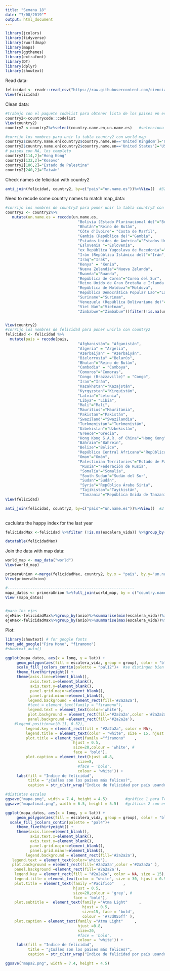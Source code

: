 ---
title: "Semana 18"
date: "7/08/2019""
output: html_document
---

```{r}
library(jcolors)
library(tidyverse)
library(rworldmap)
library(maps)
library(ggthemes)
library(extrafont)
library(DT)
library(dplyr)
library(showtext) 
```

Read data:

```{r}
felicidad <- readr::read_csv("https://raw.githubusercontent.com/cienciadedatos/datos-de-miercoles/master/datos/2019/2019-08-07/felicidad.csv")
View(felicidad)
```

Clean data:

```{r}

#trabajo con el paquete codelist para obtener lista de los paises en español
country2<-countrycode::codelist
View(country2)
country2 <-country2%>%select(country.name.en,un.name.es)   #selecciona el código y el nombre del país

#corrijo los nombres para unir la tabla country2 con world_map	
country2$country.name.en[country2$country.name.en=='United Kingdom']='UK'
country2$country.name.en[country2$country.name.en=='United States']='USA'
# paises con NA, los completo
country2[114,2]="Hong Kong"
country2[132,2]="Kosovo"
country2[186,2]="Estado de Palestina"
country2[240,2]="Taiwán"

```

Check names de felicidad with country2

```{r}

anti_join(felicidad, country2, by=c("pais"="un.name.es"))%>%View()  #32 países

```


Need to recode some country names to match map_data:

```{r}
#corrijo los nombres de country2 para poner unir la tabla country2 con felicidad
country2 <- country2%>%
   mutate(un.name.es = recode(un.name.es,
                                "Bolivia (Estado Plurinacional de)"="Bolivia",
                                "Bhután"="Reino de Bután",
                                "Côte d'Ivoire"= "Costa de Marfil", 
                                "Gambia (República de)"="Gambia",
                                "Estados Unidos de América"="Estados Unidos",
                                "Eslovenia "="Eslovenia",
                                "ex República Yugoslava de Macedonia"="Macedonia",
                                "Irán (República Islámica del)"="Irán",
                                "Iraq"="Irak",
                                "Kenya" = "Kenia",
                                "Nueva Zelandia"="Nueva Zelanda",
                                "Rwanda"="Ruanda",
                                "República de Corea"="Corea del Sur",
                                "Reino Unido de Gran Bretaña e Irlanda del Norte"="Reino Unido",
                                "República de Moldova"="Moldova",
                                "República Democrática Popular Lao"="Laos",
                                "Suriname"="Surinam",
                                "Venezuela (República Bolivariana de)"="Venezuela",
                                "Viet Nam"="Vietnam",
                                "Zimbabwe"="Zimbabue"))filter(!is.na(un.name.es))%>%View()


View(country2)
#corrijo los nombres de felicidad para poner unirla con country2 
felicidad <- felicidad %>%
  mutate(pais = recode(pais,
                                "Afghanistán"= "Afganistán",  
                                "Algeria" = "Argelia",
                                "Azerbaijan" = "Azerbaiyán",
                                "Bielorrusia" ="Belarús",
                                "Bhutan"="Reino de Bután",
                                "Cambodia" = "Camboya",
                                "Comoros"="Comoras", 
                                "Congo (Brazzaville)" = "Congo",
                                "Iran"="Irán",
                                "Kazakhstan"="Kazajstán",
                                "Kyrgyzstan"="Kirguistán",
                                "Latvia"="Letonia",
                                "Libya"= "Libia",
                                "Mali"="Malí",
                                "Mauritius"="Mauritania",
                                "Pakistan"="Pakistán",
                                "Swaziland"="Swazilandia",
                                "Turkmenistan"="Turkmenistán",
                                "Uzbekistan"="Uzbekistán",
                                "Greece"="Grecia",
                                "Hong Kong S.A.R. of China"="Hong Kong",
                                "Bahrain"="Bahrein",
                                "Belize"="Belice",
                                "República Central Africana"="República Centroafricana",
                                "Oman"="Omán",
                                "Palestinian Territories"="Estado de Palestina",
                                 "Rusia"="Federación de Rusia",
                                 "Somalía"="Somalia",
                                 "South Sudan"="Sudán del Sur",
                                 "Sudan"="Sudán",
                                 "Syria"="República Árabe Siria",
                                 "Tajikistan"="Tayikistán",
                                 "Tanzania"="República Unida de Tanzanía"))
View(felicidad) 

anti_join(felicidad, country2, by=c("pais"="un.name.es"))%>%View()  #3 países:Congo (Kinshasa),North Cyprus y Somaliland region, estos 3 paises están en la tabla principal pero no en country2, así que no los puedo matchear.
                              
```


caclulate the happy index for the last year
```{r}
felicidadMax <-felicidad %>%filter (!is.na(escalera_vida)) %>%group_by(pais)%>% filter(anio==max(felicidad$anio))%>% select(pais, anio,escalera_vida)%>% mutate(escalera_vida = round(escalera_vida,3))

datatable(felicidadMax)
```


Join the data with map data:

```{r}


world_map <- map_data("world")
View(world_map)

primeraUnion <-merge(felicidadMax, country2, by.x = "pais", by.y="un.name.es")
View(primeraUnion)

#--------------------------------------------------------
mapa_datos <- primeraUnion %>%full_join(world_map, by = c("country.name.en"="region" )) 
View (mapa_datos)


#para los ejes
ejeMin<-felicidadMax%>%group_by(anio)%>%summarise(min(escalera_vida))%>%View()
ejeMax<-felicidadMax%>%group_by(anio)%>%summarise(max(escalera_vida))%>%View()

```


Plot:

```{r}
library(showtext) # for google fonts
font_add_google("Fira Mono", "firamono")
#showtext_auto()

ggplot(mapa_datos, aes(x = long, y = lat)) +
     geom_polygon(aes(fill = escalera_vida, group = group), color = "black", size = 0.2) +
     scale_fill_jcolors_contin(palette = "pal12")+  #se distingen bien los colores
     theme_fivethirtyeight() + 
     theme(axis.line=element_blank(),
           axis.text.x=element_blank(),
           axis.text.y=element_blank(),
           panel.grid.major=element_blank(),
           panel.grid.minor=element_blank(),
          legend.background = element_rect(fill='#2a2a2a'),
          #text = element_text(family = "firamono"),
          legend.text = element_text(color='white'),
          plot.background = element_rect(fill='#2a2a2a',color ='#2a2a2a' ),
          panel.background =element_rect(fill='#2a2a2a'),
    #legend.position=c(0.11, 0.32),
         legend.key = element_rect(fill = "#2a2a2a", color = NA),
         legend.title = element_text(color = "white", size = 15, hjust = 0.5),
         plot.title = element_text(family ="firamono"    ,
                              hjust = 0.5,
                              size=20,colour = 'white', #
                              face = 'bold'),
         plot.caption = element_text(hjust =0.8,
                                size=8,
                                #face = 'bold',
                                colour = 'white')) +
     labs(fill = "Indice de felicidad",
          title = "¿Cuáles son los países más felices?",
          caption = str_c(str_wrap("Indice de felicidad por país usando los datos más recientes para cada país. Los colores en tonalidad amarilla tienen valores cercanos a la media. Los paises en naranja tienen un mayor índice  de felicidad, mientras que los países en azul tienen un índice menos favorable. El color gris indica datos faltantes.", width = 120),"\nData Source: https://worldhappiness.report/\nVisualización: @PatriLoto")) 

#distintas escalas
ggsave("mapa.png", width = 7.4, height = 4.5)        #gráfico 1 para Twitter
ggsave("mapafinal.png", width = 6.5, height = 5.5)   #gráficos 2 con escala mejorada


```

```{r}

ggplot(mapa_datos, aes(x = long, y = lat)) +
     geom_polygon(aes(fill = escalera_vida, group = group), color = "black", size = 0.2) +
  scale_fill_jcolors_contin(palette = "pal4")+
     theme_fivethirtyeight() + 
     theme(axis.line=element_blank(),
           axis.text.x=element_blank(),
           axis.text.y=element_blank(),
           panel.grid.major=element_blank(),
           panel.grid.minor=element_blank(),
         legend.background = element_rect(fill='#2a2a2a'),
   legend.text = element_text(color='white'),
   plot.background = element_rect(fill='#2a2a2a',color ='#2a2a2a' ),
    panel.background =element_rect(fill='#2a2a2a'),
    legend.key = element_rect(fill = "#2a2a2a", color = NA, size = 15),
    legend.title = element_text(color = "white", size = 30, hjust = 0.5),
    plot.title = element_text(family ="Pacifico"    ,
                              hjust = 0.5,
                              size=20,colour = 'grey', #
                              face = 'bold'),
    plot.subtitle =  element_text(family ="Atma Light"     ,
                                  hjust = 0.5,
                                  size=15, face = 'bold',
                                  colour = '#73d055ff' ),
    plot.caption = element_text(family ="Atma Light"     ,
                                hjust =0.8,
                                size=20,
                                #face = 'bold',
                                colour = 'white')) +
     labs(fill = "Indice de felicidad",
          title = "¿Cuáles son los paises más felices?",
          caption = str_c(str_wrap("Indice de felicidad por país usando los datos más recientes para cada país. Los paises que presentan colores más claros tienen un índice mayor de felicidad, mientras que los países en azul tienen un índice menos favorable. El color gris indica datos faltantes.", width = 120),"\ Data Source: https://worldhappiness.report/\nVisualización: @PatriLoto")) 

ggsave("mapa2.png", width = 7.4, height = 4.5)

```

